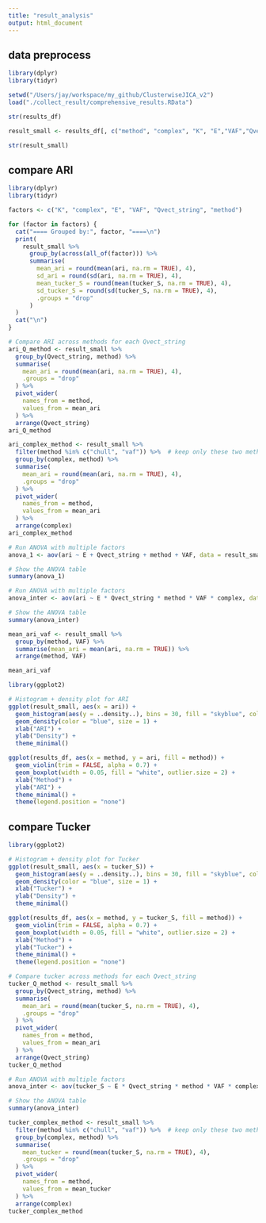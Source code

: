 ```yaml
---
title: "result_analysis"
output: html_document
---
```


## data preprocess

```r
library(dplyr)
library(tidyr)

setwd("/Users/jay/workspace/my_github/ClusterwiseJICA_v2")
load("./collect_result/comprehensive_results.RData")

```

```r
str(results_df)
```

```r
result_small <- results_df[, c("method", "complex", "K", "E","VAF","Qvect_string","ari","tucker_S")]
```

```r
str(result_small)
```

## compare ARI

```r
library(dplyr)
library(tidyr)

factors <- c("K", "complex", "E", "VAF", "Qvect_string", "method")

for (factor in factors) {
  cat("==== Grouped by:", factor, "====\n")
  print(
    result_small %>%
      group_by(across(all_of(factor))) %>%
      summarise(
        mean_ari = round(mean(ari, na.rm = TRUE), 4),
        sd_ari = round(sd(ari, na.rm = TRUE), 4),
        mean_tucker_S = round(mean(tucker_S, na.rm = TRUE), 4),
        sd_tucker_S = round(sd(tucker_S, na.rm = TRUE), 4),
        .groups = "drop"
      )
  )
  cat("\n")
}


```

```r
# Compare ARI across methods for each Qvect_string
ari_Q_method <- result_small %>%
  group_by(Qvect_string, method) %>%
  summarise(
    mean_ari = round(mean(ari, na.rm = TRUE), 4),
    .groups = "drop"
  ) %>%
  pivot_wider(
    names_from = method,
    values_from = mean_ari
  ) %>%
  arrange(Qvect_string)
ari_Q_method
```


```r
ari_complex_method <- result_small %>%
  filter(method %in% c("chull", "vaf")) %>%  # keep only these two methods
  group_by(complex, method) %>%
  summarise(
    mean_ari = round(mean(ari, na.rm = TRUE), 4),
    .groups = "drop"
  ) %>%
  pivot_wider(
    names_from = method,
    values_from = mean_ari
  ) %>%
  arrange(complex)
ari_complex_method
```


```r
# Run ANOVA with multiple factors
anova_1 <- aov(ari ~ E + Qvect_string + method + VAF, data = result_small)

# Show the ANOVA table
summary(anova_1)
```



```r
# Run ANOVA with multiple factors
anova_inter <- aov(ari ~ E * Qvect_string * method * VAF * complex, data = result_small)

# Show the ANOVA table
summary(anova_inter)
```


```r
mean_ari_vaf <- result_small %>%
  group_by(method, VAF) %>%
  summarise(mean_ari = mean(ari, na.rm = TRUE)) %>%
  arrange(method, VAF)

mean_ari_vaf


```


```r
library(ggplot2)

# Histogram + density plot for ARI
ggplot(result_small, aes(x = ari)) +
  geom_histogram(aes(y = ..density..), bins = 30, fill = "skyblue", color = "black", alpha = 0.7) +
  geom_density(color = "blue", size = 1) +
  xlab("ARI") +
  ylab("Density") +
  theme_minimal()
```

```r
ggplot(results_df, aes(x = method, y = ari, fill = method)) +
  geom_violin(trim = FALSE, alpha = 0.7) +
  geom_boxplot(width = 0.05, fill = "white", outlier.size = 2) + 
  xlab("Method") +
  ylab("ARI") +
  theme_minimal() +
  theme(legend.position = "none")
```




## compare Tucker

```r
library(ggplot2)

# Histogram + density plot for Tucker
ggplot(result_small, aes(x = tucker_S)) +
  geom_histogram(aes(y = ..density..), bins = 30, fill = "skyblue", color = "black", alpha = 0.7) +
  geom_density(color = "blue", size = 1) +
  xlab("Tucker") +
  ylab("Density") +
  theme_minimal()
```



```r
ggplot(results_df, aes(x = method, y = tucker_S, fill = method)) +
  geom_violin(trim = FALSE, alpha = 0.7) +
  geom_boxplot(width = 0.05, fill = "white", outlier.size = 2) + 
  xlab("Method") +
  ylab("Tucker") +
  theme_minimal() +
  theme(legend.position = "none")
```

```r
# Compare tucker across methods for each Qvect_string
tucker_Q_method <- result_small %>%
  group_by(Qvect_string, method) %>%
  summarise(
    mean_ari = round(mean(tucker_S, na.rm = TRUE), 4),
    .groups = "drop"
  ) %>%
  pivot_wider(
    names_from = method,
    values_from = mean_ari
  ) %>%
  arrange(Qvect_string)
tucker_Q_method
```

```r
# Run ANOVA with multiple factors
anova_inter <- aov(tucker_S ~ E * Qvect_string * method * VAF * complex, data = result_small)

# Show the ANOVA table
summary(anova_inter)
```

```r
tucker_complex_method <- result_small %>%
  filter(method %in% c("chull", "vaf")) %>%  # keep only these two methods
  group_by(complex, method) %>%
  summarise(
    mean_tucker = round(mean(tucker_S, na.rm = TRUE), 4),
    .groups = "drop"
  ) %>%
  pivot_wider(
    names_from = method,
    values_from = mean_tucker
  ) %>%
  arrange(complex)
tucker_complex_method
```



